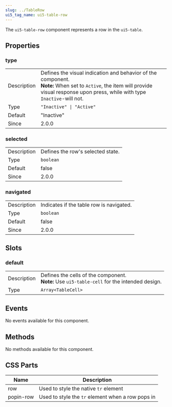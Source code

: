 ```yaml
---
slug: ../TableRow
ui5_tag_name: ui5-table-row
---
```




The `ui5-table-row` component represents a row in the `ui5-table`.

## Properties
### type
|             |   |
|-------------|---|
| Description | Defines the visual indication and behavior of the component.<br />**Note:** When set to `Active`, the item will provide visual response upon press, while with type `Inactive`-will not. |
| Type        | `"Inactive" \| "Active"`               |
| Default     | "Inactive"                         |
| Since | 2.0.0 |
### selected
|             |   |
|-------------|---|
| Description | Defines the row's selected state. |
| Type        | `boolean`               |
| Default     | false                         |
| Since | 2.0.0 |
### navigated
|             |   |
|-------------|---|
| Description | Indicates if the table row is navigated. |
| Type        | `boolean`               |
| Default     | false                         |
| Since | 2.0.0 |

## Slots
### default
|             |   |
|-------------|---|
| Description | Defines the cells of the component.<br />**Note:** Use `ui5-table-cell` for the intended design. |
| Type        | `Array<TableCell>` |

## Events
No events available for this component.

## Methods
No methods available for this component.

## CSS Parts
| Name | Description |
|------|-------------|
| row | Used to style the native `tr` element |
| popin-row | Used to style the `tr` element when a row pops in |